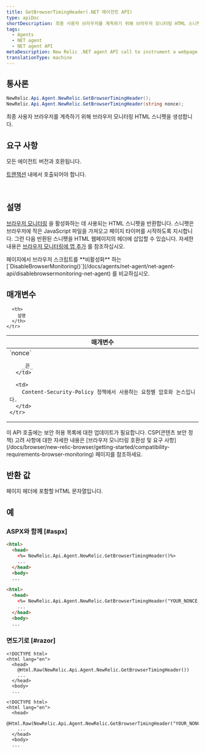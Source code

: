 ```yaml
---
title: GetBrowserTimingHeader(.NET 에이전트 API)
type: apiDoc
shortDescription: 최종 사용자 브라우저를 계측하기 위해 브라우저 모니터링 HTML 스니펫을 생성합니다.
tags:
  - Agents
  - NET agent
  - NET agent API
metaDescription: New Relic .NET agent API call to instrument a webpage with browser.
translationType: machine
---
```


## 통사론

```cs
NewRelic.Api.Agent.NewRelic.GetBrowserTimingHeader();
NewRelic.Api.Agent.NewRelic.GetBrowserTimingHeader(string nonce);
```

최종 사용자 브라우저를 계측하기 위해 브라우저 모니터링 HTML 스니펫을 생성합니다.

## 요구 사항

모든 에이전트 버전과 호환됩니다.

[트랜잭션](/docs/accounts-partnerships/education/getting-started-new-relic/glossary#transaction) 내에서 호출되어야 합니다.

 

## 설명

[브라우저 모니터링](/docs/browser/new-relic-browser/getting-started/new-relic-browser) 을 활성화하는 데 사용되는 HTML 스니펫을 반환합니다. 스니펫은 브라우저에 작은 JavaScript 파일을 가져오고 페이지 타이머를 시작하도록 지시합니다. 그런 다음 반환된 스니펫을 HTML 웹페이지의 헤더에 삽입할 수 있습니다. 자세한 내용은 [브라우저 모니터링에 앱 추가](/docs/browser/new-relic-browser/installation-configuration/adding-apps-new-relic-browser) 를 참조하십시오.

<Callout variant="tip">
  페이지에서 브라우저 스크립트를 **비활성화** 하는 [`DisableBrowserMonitoring()`](/docs/agents/net-agent/net-agent-api/disablebrowsermonitoring-net-agent) 를 비교하십시오.
</Callout>

## 매개변수

<table>
  <thead>
    <tr>
      <th width="25%">
        매개변수
      </th>

      <th>
        설명
      </th>
    </tr>
  </thead>

  <tbody>
    <tr>
      <td>
        `nonce`

        _끈_
      </td>

      <td>
        Content-Security-Policy 정책에서 사용하는 요청별 암호화 논스입니다.
      </td>
    </tr>
  </tbody>
</table>

<Callout variant="tip">
  이 API 호출에는 보안 허용 목록에 대한 업데이트가 필요합니다. CSP(콘텐츠 보안 정책) 고려 사항에 대한 자세한 내용은 [브라우저 모니터링 호환성 및 요구 사항](/docs/browser/new-relic-browser/getting-started/compatibility-requirements-browser-monitoring) 페이지를 참조하세요.
</Callout>

## 반환 값

페이지 헤더에 포함할 HTML 문자열입니다.

## 예

### ASPX와 함께 [#aspx]

```aspx
<html>
  <head>
    <%= NewRelic.Api.Agent.NewRelic.GetBrowserTimingHeader()%>
    ...
  </head>
  <body>
  ...
```

```aspx
<html>
  <head>
    <%= NewRelic.Api.Agent.NewRelic.GetBrowserTimingHeader("YOUR_NONCE_VALUE")%>
    ...
  </head>
  <body>
  ...
```

### 면도기로 [#razor]

```razor
<!DOCTYPE html>
<html lang="en">
  <head>
    @Html.Raw(NewRelic.Api.Agent.NewRelic.GetBrowserTimingHeader())
    ...
  </head>
  <body>
  ...
```

```razor
<!DOCTYPE html>
<html lang="en">
  <head>
    @Html.Raw(NewRelic.Api.Agent.NewRelic.GetBrowserTimingHeader("YOUR_NONCE_VALUE"))
    ...
  </head>
  <body>
  ...
```